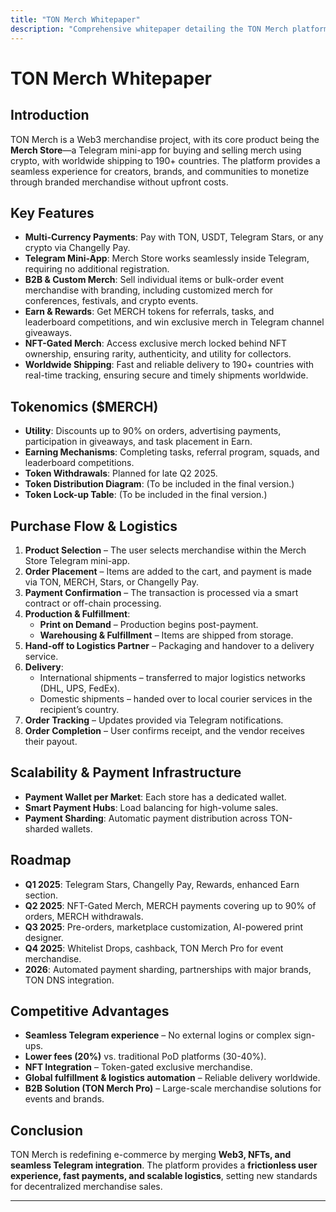 ```yaml
---
title: "TON Merch Whitepaper"
description: "Comprehensive whitepaper detailing the TON Merch platform, its features, tokenomics, and roadmap."
---
```


# TON Merch Whitepaper

## Introduction
TON Merch is a Web3 merchandise project, with its core product being the **Merch Store**—a Telegram mini-app for buying and selling merch using crypto, with worldwide shipping to 190+ countries. The platform provides a seamless experience for creators, brands, and communities to monetize through branded merchandise without upfront costs.

## Key Features

- **Multi-Currency Payments**: Pay with TON, USDT, Telegram Stars, or any crypto via Changelly Pay.
- **Telegram Mini-App**: Merch Store works seamlessly inside Telegram, requiring no additional registration.
- **B2B & Custom Merch**: Sell individual items or bulk-order event merchandise with branding, including customized merch for conferences, festivals, and crypto events.
- **Earn & Rewards**: Get MERCH tokens for referrals, tasks, and leaderboard competitions, and win exclusive merch in Telegram channel giveaways.
- **NFT-Gated Merch**: Access exclusive merch locked behind NFT ownership, ensuring rarity, authenticity, and utility for collectors.
- **Worldwide Shipping**: Fast and reliable delivery to 190+ countries with real-time tracking, ensuring secure and timely shipments worldwide.

## Tokenomics ($MERCH)

- **Utility**: Discounts up to 90% on orders, advertising payments, participation in giveaways, and task placement in Earn.
- **Earning Mechanisms**: Completing tasks, referral program, squads, and leaderboard competitions.
- **Token Withdrawals**: Planned for late Q2 2025.
- **Token Distribution Diagram**: (To be included in the final version.)
- **Token Lock-up Table**: (To be included in the final version.)

## Purchase Flow & Logistics

1. **Product Selection** – The user selects merchandise within the Merch Store Telegram mini-app.
2. **Order Placement** – Items are added to the cart, and payment is made via TON, MERCH, Stars, or Changelly Pay.
3. **Payment Confirmation** – The transaction is processed via a smart contract or off-chain processing.
4. **Production & Fulfillment**:
   - **Print on Demand** – Production begins post-payment.
   - **Warehousing & Fulfillment** – Items are shipped from storage.
5. **Hand-off to Logistics Partner** – Packaging and handover to a delivery service.
6. **Delivery**:
   - International shipments – transferred to major logistics networks (DHL, UPS, FedEx).
   - Domestic shipments – handed over to local courier services in the recipient’s country.
7. **Order Tracking** – Updates provided via Telegram notifications.
8. **Order Completion** – User confirms receipt, and the vendor receives their payout.

## Scalability & Payment Infrastructure

- **Payment Wallet per Market**: Each store has a dedicated wallet.
- **Smart Payment Hubs**: Load balancing for high-volume sales.
- **Payment Sharding**: Automatic payment distribution across TON-sharded wallets.

## Roadmap

- **Q1 2025**: Telegram Stars, Changelly Pay, Rewards, enhanced Earn section.
- **Q2 2025**: NFT-Gated Merch, MERCH payments covering up to 90% of orders, MERCH withdrawals.
- **Q3 2025**: Pre-orders, marketplace customization, AI-powered print designer.
- **Q4 2025**: Whitelist Drops, cashback, TON Merch Pro for event merchandise.
- **2026**: Automated payment sharding, partnerships with major brands, TON DNS integration.

## Competitive Advantages

- **Seamless Telegram experience** – No external logins or complex sign-ups.
- **Lower fees (20%)** vs. traditional PoD platforms (30-40%).
- **NFT Integration** – Token-gated exclusive merchandise.
- **Global fulfillment & logistics automation** – Reliable delivery worldwide.
- **B2B Solution (TON Merch Pro)** – Large-scale merchandise solutions for events and brands.

## Conclusion
TON Merch is redefining e-commerce by merging **Web3, NFTs, and seamless Telegram integration**. The platform provides a **frictionless user experience, fast payments, and scalable logistics**, setting new standards for decentralized merchandise sales.

---
